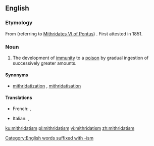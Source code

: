 ==English==

===Etymology===
From {{term|Mithridates|lang=en}} (referring to [[w:Mithridates VI of Pontus|Mithridates VI of Pontus]]) {{suffix||ism|lang=en}}. First attested in 1851.

===Noun===
{{wikipedia}}
{{en-noun|-}}

# The development of [[immunity]] to a [[poison]] by gradual ingestion of successively greater amounts.

====Synonyms====
* {{sense|development of immunity}} [[mithridatization]] {{qualifier|rare|US}}, [[mithridatisation]] {{qualifier|rare|UK}}

====Translations====
{{trans-top|the development of immunity to a poison}}
* French: {{t+|fr|mithridatisation|f}}, {{t|fr|mithridatisme|m}}
{{trans-mid}}
* Italian: {{t|it|mitridatizzazione|f}}, {{t+|it|mitridatismo}}
{{trans-bottom}}

[[Category:English words suffixed with -ism]]

[[ku:mithridatism]]
[[pl:mithridatism]]
[[vi:mithridatism]]
[[zh:mithridatism]]